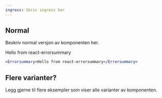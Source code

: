 ```yaml
---
ingress: Skriv ingress her
---
```



## Normal

Beskriv normal versjon av komponenten her.

<Example>
  <Errorsummary>Hello from react-errorsummary</Errorsummary>
</Example>

```jsx
<Errorsummary>Hello from react-errorsummary</Errorsummary>
```

## Flere varianter?

Legg gjerne til flere eksempler som viser alle varianter av komponenten.
